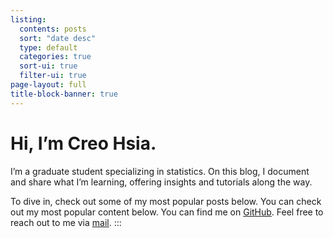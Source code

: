 ```yaml
---
listing:
  contents: posts
  sort: "date desc"
  type: default
  categories: true
  sort-ui: true
  filter-ui: true
page-layout: full
title-block-banner: true
---
```

# Hi, I'm Creo Hsia.

I’m a graduate student specializing in statistics. On this blog, I document and share what I’m learning, offering insights and tutorials along the way.

To dive in, check out some of my most popular posts below. You can check out my most popular content below. You can find me on [GitHub](https://github.com/CreoHsia). Feel free to reach out to me via [mail](mailto:creoxjz@gmail.com).
:::
